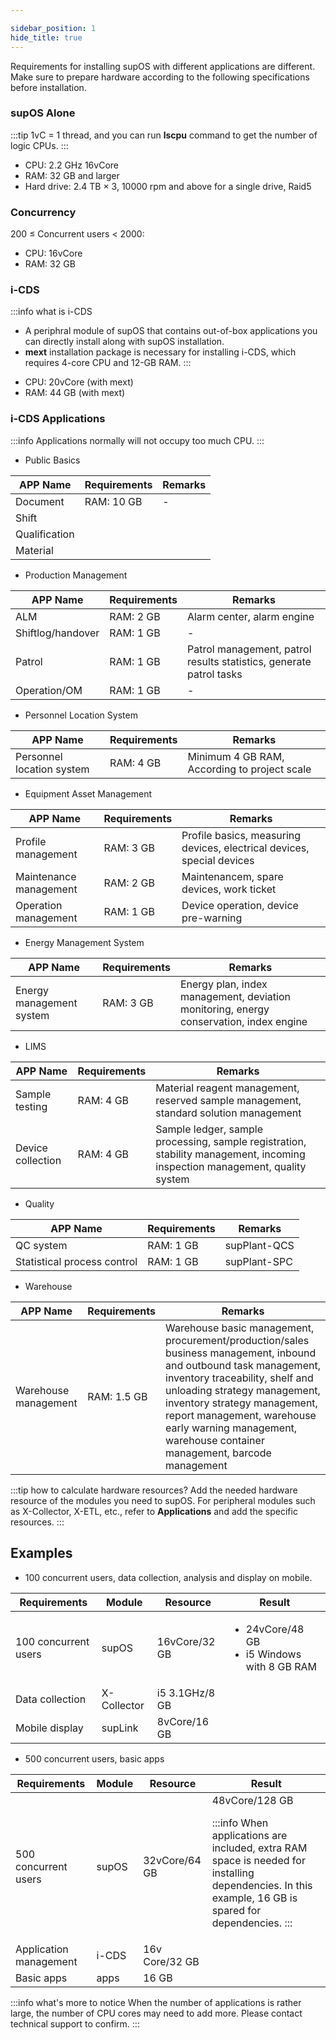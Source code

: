 ```yaml
---

sidebar_position: 1
hide_title: true
---
```


Requirements for installing supOS with different applications are different. Make sure to prepare hardware according to the following specifications before installation.


### supOS Alone

:::tip
1vC = 1 thread, and you can run **lscpu** command to get the number of logic CPUs.
:::

<ul>
<li>CPU: 2.2 GHz 16vCore</li>
<li>RAM: 32 GB and larger</li>
<li>
Hard drive: 2.4 TB × 3, 10000 rpm and above for a single drive, Raid5
</li>
</ul>

### Concurrency

200 ≤ Concurrent users < 2000: 

<ul>
<li>CPU: 16vCore</li>
<li>RAM: 32 GB</li>
</ul>

### i-CDS

:::info what is i-CDS
- A periphral module of supOS that contains out-of-box applications you can directly install along with supOS installation.
- **mext** installation package is necessary for installing i-CDS, which requires 4-core CPU and 12-GB RAM.
:::

<ul>
<li>CPU: 20vCore (with mext)</li>
<li>RAM: 44 GB (with mext)</li>
</ul>

### i-CDS Applications

:::info
Applications normally will not occupy too much CPU.
:::

- Public Basics

<table>
<thead>
<tr>
<th>
APP Name
</th>
<th>
Requirements
</th>
<th>
Remarks
</th>
</tr>
</thead>
<tbody>
<tr>
<td>Document</td>
<td rowSpan={4}>RAM: 10 GB</td>
<td rowSpan={4}>-</td>
</tr>
<tr>
<td>Shift</td>
</tr>
<tr>
<td>Qualification</td>
</tr>
<tr>
<td>Material</td>
</tr>
</tbody>
</table>


- Production Management

<table>
<thead>
<tr>
<th>
APP Name
</th>
<th>
Requirements
</th>
<th>
Remarks
</th>
</tr>
</thead>
<tbody>
<tr>
<td>ALM</td>
<td>RAM: 2 GB</td>
<td>Alarm center, alarm engine</td>
</tr>
<tr>
<td>Shiftlog/handover</td>
<td>RAM: 1 GB</td>
<td>-</td>
</tr>
<tr>
<td>Patrol</td>
<td>RAM: 1 GB</td>
<td>Patrol management, patrol results statistics, generate patrol tasks</td>
</tr>
<tr>
<td>Operation/OM</td>
<td>RAM: 1 GB</td>
<td>-</td>
</tr>
</tbody>
</table>


- Personnel Location System

<table>
<thead>
<tr>
<th>
APP Name
</th>
<th>
Requirements
</th>
<th>
Remarks
</th>
</tr>
</thead>
<tbody>
<tr>
<td>Personnel location system</td>
<td>RAM: 4 GB</td>
<td>Minimum 4 GB RAM, According to project scale</td>
</tr>
</tbody>
</table>

- Equipment Asset Management

<table>
<thead>
<tr>
<th>
APP Name
</th>
<th>
Requirements
</th>
<th>
Remarks
</th>
</tr>
</thead>
<tbody>
<tr>
<td>Profile management</td>
<td>RAM: 3 GB</td>
<td>Profile basics, measuring devices, electrical devices, special devices</td>
</tr>
<tr>
<td>Maintenance management</td>
<td>RAM: 2 GB</td>
<td>Maintenancem, spare devices, work ticket</td>
</tr>
<tr>
<td>Operation management</td>
<td>RAM: 1 GB</td>
<td>Device operation, device pre-warning</td>
</tr>
</tbody>
</table>

- Energy Management System

<table>
<thead>
<tr>
<th>
APP Name
</th>
<th>
Requirements
</th>
<th>
Remarks
</th>
</tr>
</thead>
<tbody>
<tr>
<td>Energy management system</td>
<td>RAM: 3 GB</td>
<td>Energy plan, index management, deviation monitoring, energy conservation, index engine</td>
</tr>
</tbody>
</table>


- LIMS

<table>
<thead>
<tr>
<th>
APP Name
</th>
<th>
Requirements
</th>
<th>
Remarks
</th>
</tr>
</thead>
<tbody>
<tr>
<td>Sample testing</td>
<td>RAM: 4 GB</td>
<td>Material reagent management, reserved sample management, standard solution management</td>
</tr>
<tr>
<td>Device collection</td>
<td>RAM: 4 GB</td>
<td>Sample ledger, sample processing, sample registration, stability management, incoming inspection management, quality system</td>
</tr>
</tbody>
</table>

- Quality

<table>
<thead>
<tr>
<th>
APP Name
</th>
<th>
Requirements
</th>
<th>
Remarks
</th>
</tr>
</thead>
<tbody>
<tr>
<td>QC system</td>
<td>RAM: 1 GB</td>
<td>supPlant-QCS</td>
</tr>
<tr>
<td>Statistical process control</td>
<td>RAM: 1 GB</td>
<td>supPlant-SPC</td>
</tr>
</tbody>
</table>

- Warehouse

<table>
<thead>
<tr>
<th>
APP Name
</th>
<th>
Requirements
</th>
<th>
Remarks
</th>
</tr>
</thead>
<tbody>
<tr>
<td>Warehouse management</td>
<td>RAM: 1.5 GB</td>
<td>Warehouse basic management, procurement/production/sales business management, inbound and outbound task management, inventory traceability, shelf and unloading strategy management, inventory strategy management, report management, warehouse early warning management, warehouse container management, barcode management</td>
</tr>
</tbody>
</table>

:::tip how to calculate hardware resources?
Add the needed hardware resource of the modules you need to supOS. For peripheral modules such as X-Collector, X-ETL, etc., refer to **Applications** and add the specific resources.
:::

## Examples
- 100 concurrent users, data collection, analysis and display on mobile.

<table>
<thead>
<tr>
<th>
Requirements
</th>
<th>
Module
</th>
<th>
Resource
</th>
<th>
Result
</th>
</tr>
</thead>
<tbody>
<tr>
<td>100 concurrent users</td>
<td>supOS</td>
<td>16vCore/32 GB</td>
<td rowSpan={3}>

- 24vCore/48 GB
- i5 Windows with 8 GB RAM

</td>
</tr>
<tr>
<td>Data collection</td>
<td>X-Collector</td>
<td>i5 3.1GHz/8 GB</td>
</tr>
<tr>
<td>Mobile display</td>
<td>supLink</td>
<td>8vCore/16 GB</td>
</tr>
</tbody>
</table>

- 500 concurrent users, basic apps

<table>
<thead>
<tr>
<th>
Requirements
</th>
<th>
Module
</th>
<th>
Resource
</th>
<th>
Result
</th>
</tr>
</thead>
<tbody>
<tr>
<td>500 concurrent users</td>
<td>supOS</td>
<td>32vCore/64 GB</td>
<td rowSpan={3}>48vCore/128 GB

:::info
When applications are included, extra RAM space is needed for installing dependencies. In this example, 16 GB is spared for dependencies.
:::

</td>
</tr>
<tr>
<td>Application management</td>
<td>i-CDS</td>
<td>16v Core/32 GB</td>   
</tr>
<tr>
<td>Basic apps</td>
<td>apps</td>
<td>16 GB</td>
</tr>
</tbody>
</table>

:::info what's more to notice
When the number of applications is rather large, the number of CPU cores may need to add more. Please contact technical support to confirm.
:::